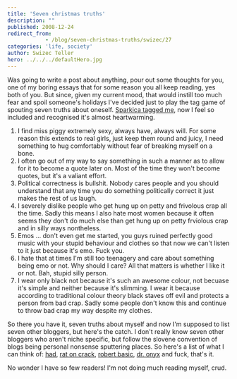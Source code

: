 ```yaml
---
title: 'Seven christmas truths'
description: ""
published: 2008-12-24
redirect_from: 
            - /blog/seven-christmas-truths/swizec/27
categories: 'life, society'
author: Swizec Teller
hero: ../../../defaultHero.jpg
---
```

Was going to write a post about anything, pour out some thoughts for you, one of my boring essays that for some reason you all keep reading, yes both of you. But since, given my current mood, that would instill too much fear and spoil someone's holidays I've decided just to play the tag game of spouting seven truths about oneself. [Sparkica tagged me](http://blog.mozganostroj.com/2008/12/24/sedem-resnic-ali-sedem-prasic/), now I feel so included and recognised it's almost heartwarming.

1. I find miss piggy extremely sexy, always have, always will. For some reason this extends to real girls, just keep them round and juicy, I need something to hug comfortably without fear of breaking myself on a bone.
2. I often go out of my way to say something in such a manner as to allow for it to become a quote later on. Most of the time they won't become quotes, but it's a valiant effort.
3. Political correctness is bullshit. Nobody cares people and you should understand that any time you do something politically correct it just makes the rest of us laugh.
4. I severely dislike people who get hung up on petty and frivolous crap all the time. Sadly this means I also hate most women because it often seems they don't do much else than get hung up on petty frviolous crap and in silly ways nontheless.
5. Emos ... don't even get me started, you guys ruined perfectly good music with your stupid behaviour and clothes so that now we can't listen to it just because it's emo. Fuck you.
6. I hate that at times I'm still too teenagery and care about something being emo or not. Why should I care? All that matters is whether I like it or not. Bah, stupid silly person.
7. I wear only black not because it's such an awesome colour, not becuase it's simple and neither because it's slimming. I wear it because according to traditional colour theory black staves off evil and protects a person from bad crap. Sadly some people don't know this and continue to throw bad crap my way despite my clothes.



So there you have it, seven truths about myself and now I'm supposed to list seven other bloggers, but here's the catch. I don't really know seven other bloggers who aren't niche specific, but follow the slovene convention of blogs being personal nonsense sputtering places. So here's a list of what I can think of: [had](http://www.had.si/), [rat on crack](http://ratoncrack.blogspot.com/), [robert basic](http://robertbasic.com/blog/), [dr. onyx](http://dronyx.wordpress.com/) and fuck, that's it.

No wonder I have so few readers! I'm not doing much reading myself, crud.